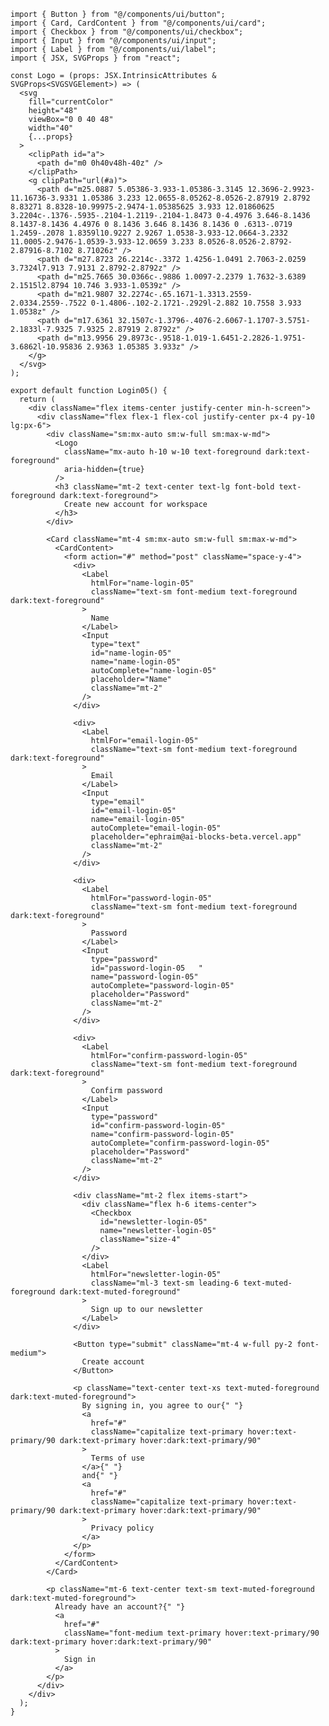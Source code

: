 ````tsx
import { Button } from "@/components/ui/button";
import { Card, CardContent } from "@/components/ui/card";
import { Checkbox } from "@/components/ui/checkbox";
import { Input } from "@/components/ui/input";
import { Label } from "@/components/ui/label";
import { JSX, SVGProps } from "react";

const Logo = (props: JSX.IntrinsicAttributes & SVGProps<SVGSVGElement>) => (
  <svg
    fill="currentColor"
    height="48"
    viewBox="0 0 40 48"
    width="40"
    {...props}
  >
    <clipPath id="a">
      <path d="m0 0h40v48h-40z" />
    </clipPath>
    <g clipPath="url(#a)">
      <path d="m25.0887 5.05386-3.933-1.05386-3.3145 12.3696-2.9923-11.16736-3.9331 1.05386 3.233 12.0655-8.05262-8.0526-2.87919 2.8792 8.83271 8.8328-10.99975-2.9474-1.05385625 3.933 12.01860625 3.2204c-.1376-.5935-.2104-1.2119-.2104-1.8473 0-4.4976 3.646-8.1436 8.1437-8.1436 4.4976 0 8.1436 3.646 8.1436 8.1436 0 .6313-.0719 1.2459-.2078 1.8359l10.9227 2.9267 1.0538-3.933-12.0664-3.2332 11.0005-2.9476-1.0539-3.933-12.0659 3.233 8.0526-8.0526-2.8792-2.87916-8.7102 8.71026z" />
      <path d="m27.8723 26.2214c-.3372 1.4256-1.0491 2.7063-2.0259 3.7324l7.913 7.9131 2.8792-2.8792z" />
      <path d="m25.7665 30.0366c-.9886 1.0097-2.2379 1.7632-3.6389 2.1515l2.8794 10.746 3.933-1.0539z" />
      <path d="m21.9807 32.2274c-.65.1671-1.3313.2559-2.0334.2559-.7522 0-1.4806-.102-2.1721-.2929l-2.882 10.7558 3.933 1.0538z" />
      <path d="m17.6361 32.1507c-1.3796-.4076-2.6067-1.1707-3.5751-2.1833l-7.9325 7.9325 2.87919 2.8792z" />
      <path d="m13.9956 29.8973c-.9518-1.019-1.6451-2.2826-1.9751-3.6862l-10.95836 2.9363 1.05385 3.933z" />
    </g>
  </svg>
);

export default function Login05() {
  return (
    <div className="flex items-center justify-center min-h-screen">
      <div className="flex flex-1 flex-col justify-center px-4 py-10 lg:px-6">
        <div className="sm:mx-auto sm:w-full sm:max-w-md">
          <Logo
            className="mx-auto h-10 w-10 text-foreground dark:text-foreground"
            aria-hidden={true}
          />
          <h3 className="mt-2 text-center text-lg font-bold text-foreground dark:text-foreground">
            Create new account for workspace
          </h3>
        </div>

        <Card className="mt-4 sm:mx-auto sm:w-full sm:max-w-md">
          <CardContent>
            <form action="#" method="post" className="space-y-4">
              <div>
                <Label
                  htmlFor="name-login-05"
                  className="text-sm font-medium text-foreground dark:text-foreground"
                >
                  Name
                </Label>
                <Input
                  type="text"
                  id="name-login-05"
                  name="name-login-05"
                  autoComplete="name-login-05"
                  placeholder="Name"
                  className="mt-2"
                />
              </div>

              <div>
                <Label
                  htmlFor="email-login-05"
                  className="text-sm font-medium text-foreground dark:text-foreground"
                >
                  Email
                </Label>
                <Input
                  type="email"
                  id="email-login-05"
                  name="email-login-05"
                  autoComplete="email-login-05"
                  placeholder="ephraim@ai-blocks-beta.vercel.app"
                  className="mt-2"
                />
              </div>

              <div>
                <Label
                  htmlFor="password-login-05"
                  className="text-sm font-medium text-foreground dark:text-foreground"
                >
                  Password
                </Label>
                <Input
                  type="password"
                  id="password-login-05   "
                  name="password-login-05"
                  autoComplete="password-login-05"
                  placeholder="Password"
                  className="mt-2"
                />
              </div>

              <div>
                <Label
                  htmlFor="confirm-password-login-05"
                  className="text-sm font-medium text-foreground dark:text-foreground"
                >
                  Confirm password
                </Label>
                <Input
                  type="password"
                  id="confirm-password-login-05"
                  name="confirm-password-login-05"
                  autoComplete="confirm-password-login-05"
                  placeholder="Password"
                  className="mt-2"
                />
              </div>

              <div className="mt-2 flex items-start">
                <div className="flex h-6 items-center">
                  <Checkbox
                    id="newsletter-login-05"
                    name="newsletter-login-05"
                    className="size-4"
                  />
                </div>
                <Label
                  htmlFor="newsletter-login-05"
                  className="ml-3 text-sm leading-6 text-muted-foreground dark:text-muted-foreground"
                >
                  Sign up to our newsletter
                </Label>
              </div>

              <Button type="submit" className="mt-4 w-full py-2 font-medium">
                Create account
              </Button>

              <p className="text-center text-xs text-muted-foreground dark:text-muted-foreground">
                By signing in, you agree to our{" "}
                <a
                  href="#"
                  className="capitalize text-primary hover:text-primary/90 dark:text-primary hover:dark:text-primary/90"
                >
                  Terms of use
                </a>{" "}
                and{" "}
                <a
                  href="#"
                  className="capitalize text-primary hover:text-primary/90 dark:text-primary hover:dark:text-primary/90"
                >
                  Privacy policy
                </a>
              </p>
            </form>
          </CardContent>
        </Card>

        <p className="mt-6 text-center text-sm text-muted-foreground dark:text-muted-foreground">
          Already have an account?{" "}
          <a
            href="#"
            className="font-medium text-primary hover:text-primary/90 dark:text-primary hover:dark:text-primary/90"
          >
            Sign in
          </a>
        </p>
      </div>
    </div>
  );
}
````